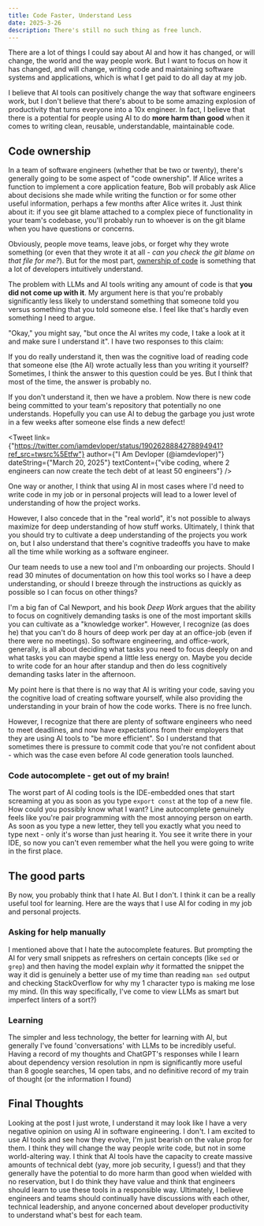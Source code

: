 ```yaml
---
title: Code Faster, Understand Less
date: 2025-3-26
description: There's still no such thing as free lunch.
---
```


There are a lot of things I could say about AI and how it has changed, or will change, the world and the way people work. But I want to focus on how it has changed, and will change, writing code and maintaining software systems and applications, which is what I get paid to do all day at my job. 

I believe that AI tools can positively change the way that software engineers work, but I don't believe that there's about to be some amazing explosion of productivity that turns everyone into a 10x engineer. In fact, I believe that there is a potential for people using AI to do **more harm than good** when it comes to writing clean, reusable, understandable, maintainable code.

## Code ownership

In a team of software engineers (whether that be two or twenty), there's generally going to be some aspect of "code ownership". If Alice writes a function to implement a core application feature, Bob will probably ask Alice about decisions she made while writing the function or for some other useful information, perhaps a few months after Alice writes it. Just think about it: if you see git blame attached to a complex piece of functionality in your team's codebase, you'll probably run to whoever is on the git blame when you have questions or concerns. 

Obviously, people move teams, leave jobs, or forget why they wrote something (or even that they wrote it at all - *can you check the git blame on that file for me?*). But for the most part, [ownership of code](https://en.wikipedia.org/wiki/Code_ownership) is something that a lot of developers intuitively understand.

The problem with LLMs and AI tools writing any amount of code is that **you did not come up with it**. My argument here is that you're probably significantly less likely to understand something that someone told you versus something that you told someone else. I feel like that's hardly even something I need to argue. 

"Okay," you might say, "but once the AI writes my code, I take a look at it and make sure I understand it". I have two responses to this claim:

If you do really understand it, then was the cognitive load of reading code that someone else (the AI) wrote actually less than you writing it yourself? Sometimes, I think the answer to this question could be yes. But I think that most of the time, the answer is probably no. 

If you don't understand it, then we have a problem. Now there is new code being committed to your team's repository that potentially no one understands. Hopefully you can use AI to debug the garbage you just wrote in a few weeks after someone else finds a new defect!

<Tweet
  link={"https://twitter.com/iamdevloper/status/1902628884278894941?ref_src=twsrc%5Etfw"}
  author={"I Am Devloper (@iamdevloper)"}
  dateString={"March 20, 2025"}
  textContent={"vibe coding, where 2 engineers can now create the tech debt of at least 50 engineers"}
/>

One way or another, I think that using AI in most cases where I'd need to write code in my job or in personal projects will lead to a lower level of understanding of how the project works. 

However, I also concede that in the "real world", it's not possible to always maximize for deep understanding of how stuff works. Ultimately, I think that you should try to cultivate a deep understanding of the projects you work on, but I also understand that there's cognitive tradeoffs you have to make all the time while working as a software engineer. 

Our team needs to use a new tool and I'm onboarding our projects. Should I read 30 minutes of documentation on how this tool works so I have a deep understanding, or should I breeze through the instructions as quickly as possible so I can focus on other things? 

I'm a big fan of Cal Newport, and his book *Deep Work* argues that the ability to focus on cognitively demanding tasks is one of the most important skills you can cultivate as a "knowledge worker". However, I recognize (as does he) that you can't do 8 hours of deep work per day at an office-job (even if there were no meetings). So software engineering, and office-work, generally, is all about deciding what tasks you need to focus deeply on and what tasks you can maybe spend a little less energy on. Maybe you decide to write code for an hour after standup and then do less cognitively demanding tasks later in the afternoon. 

My point here is that there is no way that AI is writing your code, saving you the cognitive load of creating software yourself, while also providing the understanding in your brain of how the code works. There is no free lunch. 

However, I recognize that there are plenty of software engineers who need to meet deadlines, and now have expectations from their employers that they are using AI tools to "be more efficient". So I understand that sometimes there is pressure to commit code that you're not confident about - which was the case even before AI code generation tools launched.

### Code autocomplete - get out of my brain!

The worst part of AI coding tools is the IDE-embedded ones that start screaming at you as soon as you type `export const` at the top of a new file. How could you possibly know what I want? Line autocomplete genuinely feels like you're pair programming with the most annoying person on earth. As soon as you type a new letter, they tell you exactly what you need to type next - only it's worse than just hearing it. You see it write there in your IDE, so now you can't even remember what the hell you were going to write in the first place. 

## The good parts

By now, you probably think that I hate AI. But I don't. I think it can be a really useful tool for learning. Here are the ways that I use AI for coding in my job and personal projects. 

### Asking for help manually

I mentioned above that I hate the autocomplete features. But prompting the AI for very small snippets as refreshers on certain concepts (like `sed` or `grep`) and then having the model explain *why* it formatted the snippet the way it did is genuinely a better use of my time than reading `man sed` output and checking StackOverflow for why my 1 character typo is making me lose my mind. (In this way specifically, I've come to view LLMs as smart but imperfect linters of a sort?)

### Learning

The simpler and less technology, the better for learning with AI, but generally I've found 'conversations' with LLMs to be incredibly useful. Having a record of my thoughts and ChatGPT's responses while I learn about dependency version resolution in npm is significantly more useful than 8 google searches, 14 open tabs, and no definitive record of my train of thought (or the information I found)

## Final Thoughts

Looking at the post I just wrote, I understand it may look like I have a very negative opinion on using AI in software engineering. I don't. I am excited to use AI tools and see how they evolve, I'm just bearish on the value prop for them. I think they will change the way people write code, but not in some world-altering way. I think that AI tools have the capacity to create massive amounts of technical debt (yay, more job security, I guess!) and that they generally have the potential to do more harm than good when wielded with no reservation, but I do think they have value and think that engineers should learn to use these tools in a responsible way. Ultimately, I believe engineers and teams should continually have discussions with each other, technical leadership, and anyone concerned about developer productivity to understand what's best for each team. 